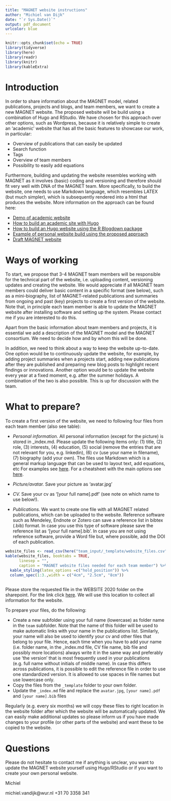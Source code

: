 ```yaml
---
title: "MAGNET website instructions"
author: "Michiel van Dijk"
date: "`r Sys.Date()`"
output: pdf_document
urlcolor: blue
---
```


```r
knitr::opts_chunk$set(echo = TRUE)
library(tidyverse)
library(here)
library(readr)
library(knitr)
library(kableExtra)
```

# Introduction

In order to share information about the MAGNET model, related publications, projects and blogs, and team members, we want to create a new MAGNET website. The proposed website will be build using a combination of Hugo and RStudio. We have chosen for this approach over other options, such as Wordpress, because it is relatively simple to create an 'academic' website that has all the basic features to showcase our work, in particular:

- Overview of publications that can easily be updated
- Search function
- Tags
- Overview of team members
- Possibility to easily add equations

Furthermore, building and updating the website resembles working with MAGNET as it involves (basic) coding and versioning and therefore should fit very well with DNA of the MAGNET team. More specifically, to build the website, one needs to use Markdown language, which resembles LATEX (but much simpler), which is subsequently rendered into a html that produces the website. More information on the approach can be found here:

- [Demo of academic website](https://themes.gohugo.io/theme/academic/)
- [How to build an academic site with Hugo](https://wowchemy.com/)
- [How to build an Hugo website using the R Blogdown package](https://bookdown.org/yihui/blogdown/)
- [Example of personal website build using the proposed approach](https://www.michielvandijk.org/)
- [Draft MAGNET website](https://magnet-model.netlify.app/)


# Ways of working

To start, we propose that 3-4 MAGNET team members will be responsible for the technical part of the website, i.e. uploading content, versioning updates and creating the website. We would appreciate if all MAGNET team members could deliver basic content in a specific format (see below), such as a mini-biography, list of MAGNET-related publications and summaries from ongoing and past (key) projects to create a first version of the website. Note that, in principle each team member is able to update the MAGNET website after installing software and setting up the system. Please contact me if you are interested to do this.

Apart from the basic information about team members and projects, it is essential we add a description of the MAGNET model and the MAGNET consortium. We need to decide how and by whom this will be done.  

In addition, we need to think about a way to keep the website up-to-date. One option would be to continuously update the website, for example, by adding project summaries when a projects start, adding new publications after they are published and preparing new blog posts to highlight recent findings or innovations. Another option would be to update the website every year at a fixed moment, e.g. after the summer holidays. A combination of the two is also possible. This is up for discussion with the team.


# What to prepare?

To create a first version of the website, we need to following four files from each team member (also see table):

- *Personal information.* All personal information (except for the picture) is stored in _index.md. Please update the following items only: (1) title, (2) role, (3) interests, (4) education, (5) social (remove the entries that are not relevant for you, e.g. linkedin), (6) cv (use your name in filename), (7) biography (add your own). The files use Markdown which is a general markup language that can be used to layout text, add equations, etc For examples see [here](https://themes.gohugo.io//theme/academic/post/writing-technical-content/). For a cheatsheet with the main options see [here](https://github.com/adam-p/markdown-here/wiki/Markdown-Cheatsheet).

- *Picture/avatar.* Save your picture as 'avatar.jpg'

- *CV.* Save your cv as '[your full name].pdf' (see note on which name to use below!).

- *Publications.* We want to create one file with all MAGNET related publications, which can be uploaded to the website. Reference software such as Mendeley, Endnote or Zotero can save a reference list in bibtex (.bib) format. In case you use this type of software please save the reference list as '[your full name].bib'. In case you are not using reference software, provide a Word file but, where possible, add the DOI of each publication. 

```r
website_files <- read_csv(here("team_input/_template/website_files.csv"))
kable(website_files, booktabs = TRUE, 
      linesep = "", 
      caption = "MAGNET website files needed for each team member") %>%
  kable_styling(latex_options =c("hold_position")) %>%
  column_spec(1:3.,width = c("4cm", "2.5cm", "8cm"))
  
```

Please store the requested file in the WEBSITE 2020 folder on the sharepoint. For the link click [here](https://sharepoint.wur.nl/sites/MAGNET/_layouts/15/start.aspx#/SitePages/Home.aspx?RootFolder=%2Fsites%2FMAGNET%2FShared%20Documents%2FWEBSITE%202020&FolderCTID=0x012000EA99BD9A9D6F634DA6A91C2575D3647C&View=%7B90D00A8E%2D9A44%2D4ABA%2DA606%2DF810D4BB1007%7D). We will use this location to collect all information for the website.  

To prepare your files, do the following:

- Create a new subfolder using your full name (lowercase) as folder name in the `team` subfolder. Note that the name of this folder will be used to make automatic links with your name in the publications list. Similarly, your name will also be used to identify your cv and other files that belong to your file. Hence, each time when you have to add your name (i.e. folder name, in the _index.md file, CV file name, bib file and possibly more locations) always write it in the same way and preferably use 'the version' that is most frequently used in your publications (e.g. full name without initials of middle name). In case this differs across publications, it is possible to edit the reference file in order to use one standardized version. It is allowed to use spaces in file names but use lowercase only.
- Copy the files from the `_template` folder to your own folder.
- Update the `_index.md` file and replace the `avatar.jpg`, `[your name].pdf` and `[your name].bib` files

Regularly (e.g. every six months) we will copy these files to right location in the website folder after which the website will be automatically updated. We can easily make additional updates so please inform us if you have made changes to your profile (or other parts of the website) and want these to be copied to the website. 


# Questions

Please do not hesitate to contact me if anything is unclear, you want to update the MAGNET website yourself using Hugo/RStudio or if you want to create your own personal website.

Michiel

michiel.vandijk@wur.nl
+31 70 3358 341




